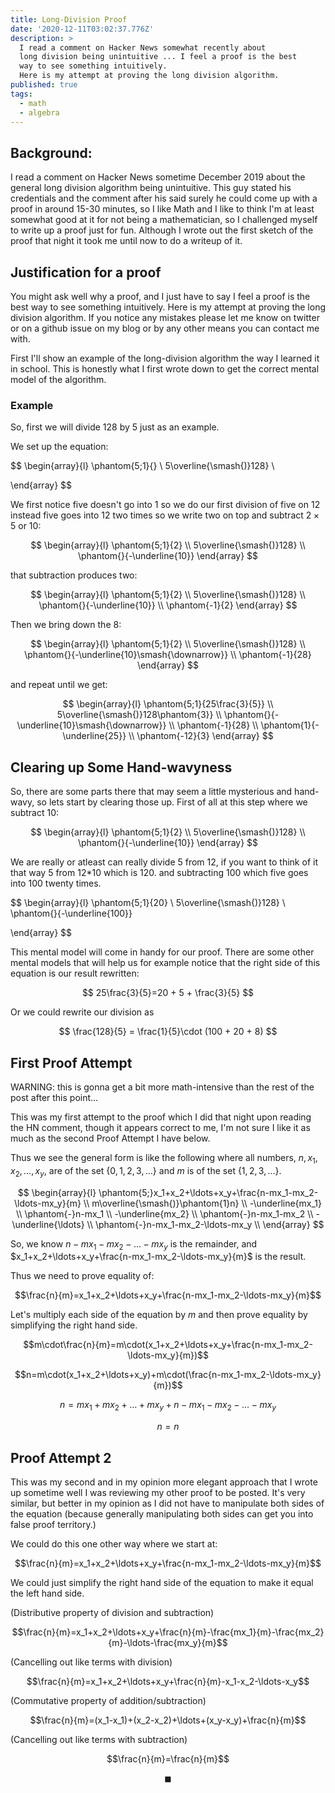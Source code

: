 ```yaml
---
title: Long-Division Proof
date: '2020-12-11T03:02:37.776Z'
description: >
  I read a comment on Hacker News somewhat recently about
  long division being unintuitive ... I feel a proof is the best 
  way to see something intuitively.
  Here is my attempt at proving the long division algorithm.
published: true
tags:
  - math
  - algebra
---
```


## Background:

I read a comment on Hacker News sometime December 2019 about
the general long division algorithm being unintuitive.
This guy stated his credentials and the comment after his
said surely he could come up with a proof in around 15-30 minutes,
so I like Math and I like to think I'm at least somewhat good at it
for not being a mathematician, so I challenged myself to write up a proof just for fun.
Although I wrote out the first sketch of the proof that night it took me until now to do a writeup of it.

## Justification for a proof

You might ask well why a proof, and I just have to say
I feel a proof is the best way to see something intuitively.
Here is my attempt at proving the long division algorithm.
If you notice any mistakes please let me know on twitter
or on a github issue on my blog or by any other means you
can contact me with.

First I'll show an example of the long-division algorithm
the way I learned it in school. This is honestly what I first
wrote down to get the correct mental model of the algorithm.

### Example

So, first we will divide 128 by 5 just as an example.

<!-- https://github.com/KaTeX/KaTeX/issues/1319#issuecomment-389753671 -->

We set up the equation:

$$
\begin{array}{l}
\phantom{5;1}{} \\
5\overline{\smash{)}128} \\

\end{array}
$$

We first notice five doesn't go into 1 so we do our first division of five on 12 instead
five goes into 12 two times so we write two on top and subtract $2\times5$ or $10$:

$$
\begin{array}{l}
\phantom{5;1}{2} \\
5\overline{\smash{)}128} \\
\phantom{}{-\underline{10}}
\end{array}
$$

that subtraction produces two:

$$
\begin{array}{l}
\phantom{5;1}{2} \\
5\overline{\smash{)}128} \\
\phantom{}{-\underline{10}} \\
\phantom{-1}{2}
\end{array}
$$

Then we bring down the 8:

$$
\begin{array}{l}
\phantom{5;1}{2} \\
5\overline{\smash{)}128} \\
\phantom{}{-\underline{10}\smash{\downarrow}} \\
\phantom{-1}{28}
\end{array}
$$

and repeat until we get:

$$
\begin{array}{l}
\phantom{5;1}{25\frac{3}{5}} \\
5\overline{\smash{)}128\phantom{3}} \\
\phantom{}{-\underline{10}\smash{\downarrow}} \\
\phantom{-1}{28} \\
\phantom{1}{-\underline{25}} \\
\phantom{-12}{3}
\end{array}
$$

## Clearing up Some Hand-wavyness

So, there are some parts there that may seem a little mysterious and hand-wavy, so lets start by clearing those up.
First of all at this step where we subtract 10:

$$
\begin{array}{l}
\phantom{5;1}{2} \\
5\overline{\smash{)}128} \\
\phantom{}{-\underline{10}}
\end{array}
$$

We are really or atleast can really divide 5 from 12, if you want to think of it that way 5 from 12*10 which is 120.
and subtracting 100 which five goes into 100 twenty times.

$$
\begin{array}{l}
\phantom{5;1}{20} \\
5\overline{\smash{)}128} \\
\phantom{}{-\underline{100}}

\end{array}
$$

This mental model will come in handy for our proof. There are some other mental models that will help us
for example notice that the right side of this equation is our result rewritten:

$$
25\frac{3}{5}=20 + 5 + \frac{3}{5}
$$

Or we could rewrite our division as

$$
\frac{128}{5} = \frac{1}{5}\cdot (100 + 20 + 8)
$$

## First Proof Attempt

WARNING: this is gonna get a bit more math-intensive than the rest of the post after this point...

This was my first attempt to the proof which I did that night upon reading the HN comment, though it appears correct to me, I'm not sure I like it as much as the second Proof Attempt I have below.

Thus we see the general form is like
the following where all numbers, $n,x_1,x_2,\ldots,x_y$, are of the set $\{0,1,2,3,\ldots\}$ and $m$ is of the set $\{1,2,3,\ldots\}$.

$$
\begin{array}{l}
\phantom{5;}x_1+x_2+\ldots+x_y+\frac{n-mx_1-mx_2-\ldots-mx_y}{m} \\
m\overline{\smash{)}\phantom{1}n} \\
-\underline{mx_1} \\
\phantom{-}n-mx_1 \\
-\underline{mx_2} \\
\phantom{-}n-mx_1-mx_2 \\
-\underline{\ldots} \\
\phantom{-}n-mx_1-mx_2-\ldots-mx_y \\
\end{array}
$$

So, we know $n-mx_1-mx_2-\ldots-mx_y$ is the remainder, and $x_1+x_2+\ldots+x_y+\frac{n-mx_1-mx_2-\ldots-mx_y}{m}$ is the result.

Thus we need to prove equality of:

$$\frac{n}{m}=x_1+x_2+\ldots+x_y+\frac{n-mx_1-mx_2-\ldots-mx_y}{m}$$

Let's multiply each side of the equation by $m$ and then prove equality by simplifying the right hand side.

$$m\cdot\frac{n}{m}=m\cdot(x_1+x_2+\ldots+x_y+\frac{n-mx_1-mx_2-\ldots-mx_y}{m})$$

$$n=m\cdot(x_1+x_2+\ldots+x_y)+m\cdot(\frac{n-mx_1-mx_2-\ldots-mx_y}{m})$$

$$n=mx_1+mx_2+\ldots+mx_y+n-mx_1-mx_2-\ldots-mx_y$$

$$n=n$$

## Proof Attempt 2

This was my second and in my opinion more elegant approach that I wrote up sometime well I was reviewing my other proof to be posted.
It's very similar, but better in my opinion as I did not have to manipulate both sides of the equation (because generally manipulating both sides can get you into false proof territory.)

We could do this one other way where we start at:

$$\frac{n}{m}=x_1+x_2+\ldots+x_y+\frac{n-mx_1-mx_2-\ldots-mx_y}{m}$$

We could just simplify the right hand side of the equation to make it equal the left hand side.

(Distributive property of division and subtraction) 

$$\frac{n}{m}=x_1+x_2+\ldots+x_y+\frac{n}{m}-\frac{mx_1}{m}-\frac{mx_2}{m}-\ldots-\frac{mx_y}{m}$$

(Cancelling out like terms with division)

$$\frac{n}{m}=x_1+x_2+\ldots+x_y+\frac{n}{m}-x_1-x_2-\ldots-x_y$$

(Commutative property of addition/subtraction)

$$\frac{n}{m}=(x_1-x_1)+(x_2-x_2)+\ldots+(x_y-x_y)+\frac{n}{m}$$

(Cancelling out like terms with subtraction)

$$\frac{n}{m}=\frac{n}{m}$$

$$\blacksquare$$
